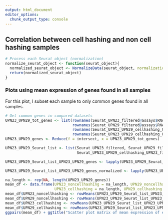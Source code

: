 ```yaml
---
output: html_document
editor_options: 
  chunk_output_type: console
---
```


## Correlation between cell hashing and non cell hashing samples

```r
# Process each Seurat object (normalization)
normalize_seurat_object <- function(seurat_object){
  normalized_seurat_object <- NormalizeData(seurat_object, normalization.method = "LogNormalize", scale.factor = 10000)
  return(normalized_seurat_object)
}
```

### Plots using mean expression of genes found in all samples

For this plot, I subset each sample to only common genes found in all samples.

```r
# Get common genes in compared datasets
UPN23_UPN29_tot_genes <- list(rownames(Seurat_UPN23_filtered@assays$RNA@data),
                              rownames(Seurat_UPN29_filtered@assays$RNA@data),
                              rownames(Seurat_UPN23_UPN29_cellhashing_UPN23_filtered@assays$RNA@data),
                              rownames(Seurat_UPN23_UPN29_cellhashing_UPN29_filtered@assays$RNA@data))
UPN23_UPN29_genes <- Reduce(f = intersect, x = UPN23_UPN29_tot_genes)

UPN23_UPN29_Seurat_list <- list(Seurat_UPN23_filtered, Seurat_UPN29_filtered, 
                                Seurat_UPN23_UPN29_cellhashing_UPN23_filtered, Seurat_UPN23_UPN29_cellhashing_UPN29_filtered)

UPN23_UPN29_Seurat_list_UPN23_UPN29_genes <- lapply(UPN23_UPN29_Seurat_list, subset, features = UPN23_UPN29_genes)

UPN23_UPN29_Seurat_list_UPN23_UPN29_genes_normalized <- lapply(UPN23_UPN29_Seurat_list_UPN23_UPN29_genes, normalize_seurat_object)

na_length <- rep(NA, length(UPN23_UPN29_genes))
mean_df <- data.frame(UPN23_noncellhashing = na_length, UPN29_noncellhashing = na_length,
                      UPN23_cellhashing = na_length, UPN29_cellhashing = na_length)
mean_df$UPN23_noncellhashing <- rowMeans(UPN23_UPN29_Seurat_list_UPN23_UPN29_genes_normalized[[1]]@assays$RNA@data)
mean_df$UPN29_noncellhashing <- rowMeans(UPN23_UPN29_Seurat_list_UPN23_UPN29_genes_normalized[[2]]@assays$RNA@data)
mean_df$UPN23_cellhashing <- rowMeans(UPN23_UPN29_Seurat_list_UPN23_UPN29_genes_normalized[[3]]@assays$RNA@data)
mean_df$UPN29_cellhashing <- rowMeans(UPN23_UPN29_Seurat_list_UPN23_UPN29_genes_normalized[[4]]@assays$RNA@data)
ggpairs(mean_df) + ggtitle("Scatter plot matrix of mean expression of each gene in all cells")
```

<!-- ### Plots using random cells -->

<!-- For the following plots, I chose random cells to draw gene expression. -->

<!-- ```{r} -->
<!-- # Generate 10 random number between 1 and the min number of cell in compared datasets -->
<!-- for(random in sample(1:min(sapply(UPN23_UPN29_Seurat_list, ncol)), 10)){ -->
<!--   na_length <- rep(NA, length(UPN23_UPN29_genes)) -->
<!--   loop_df <- data.frame(UPN23_noncellhashing = na_length, UPN29_noncellhashing = na_length, -->
<!--                         UPN23_cellhashing = na_length, UPN29_cellhashing = na_length, row.names = UPN23_UPN29_genes) -->
<!--   loop_df$UPN23_noncellhashing <- UPN23_UPN29_Seurat_list_UPN23_UPN29_genes_normalized[[1]]@assays$RNA@data[, random] -->
<!--   loop_df$UPN29_noncellhashing <- UPN23_UPN29_Seurat_list_UPN23_UPN29_genes_normalized[[2]]@assays$RNA@data[, random] -->
<!--   loop_df$UPN23_cellhashing <- UPN23_UPN29_Seurat_list_UPN23_UPN29_genes_normalized[[3]]@assays$RNA@data[, random] -->
<!--   loop_df$UPN29_cellhashing <- UPN23_UPN29_Seurat_list_UPN23_UPN29_genes_normalized[[4]]@assays$RNA@data[, random] -->
<!--   print(ggpairs(loop_df) + ggtitle("Scatter plot matrix of expression of each gene randomly selected cells")) -->
<!-- } -->
<!-- ``` -->